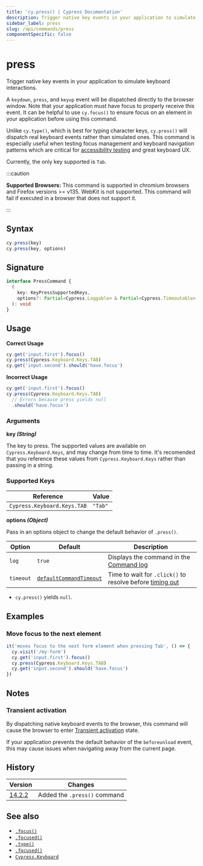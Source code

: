 ```yaml
---
title: 'cy.press() | Cypress Documentation'
description: Trigger native key events in your application to simulate keyboard interactions.
sidebar_label: press
slug: /api/commands/press
componentSpecific: false
---
```


<ProductHeading product="app" />

# press

Trigger native key events in your application to simulate keyboard interactions.

A `keydown`, `press`, and `keyup` event will be dispatched directly to the browser window. Note that your application must have focus to properly receive this event. It can be helpful to use `cy.focus()` to ensure focus on an element in your application before using this command.

Unlike `cy.type()`, which is best for typing character keys, `cy.press()` will dispatch real keyboard events rather than simulated ones. This command is especially useful when testing focus management and keyboard navigation patterns which are critical for [accessibility testing](/app/guides/accessibility-testing) and great keyboard UX.

Currently, the only key supported is `Tab`.

:::caution

<strong>Supported Browsers:</strong>
This command is supported in chromium browsers and Firefox versions >=
v135. WebKit is not supported. This command will fail if executed in a browser that
does not support it.

:::

## Syntax

```javascript
cy.press(key)
cy.press(key, options)
```

## Signature

```typescript
interface PressCommand {
  (
    key: KeyPressSupportedKeys,
    options?: Partial<Cypress.Loggable> & Partial<Cypress.Timeoutable>
  ): void
}
```

## Usage

<Icon name="check-circle" color="green" /> **Correct Usage**

```javascript
cy.get('input.first').focus()
cy.press(Cypress.Keyboard.Keys.TAB)
cy.get('input.second').should('have.focus')
```

<Icon name="exclamation-triangle" color="red" /> **Incorrect Usage**

```javascript
cy.get('input.first').focus()
cy.press(Cypress.Keyboard.Keys.TAB)
  // Errors because press yields null
  .should('have.focus') 
```

### Arguments

<Icon name="angle-right" /> **key _(String)_**

The key to press. The supported values are available on `Cypress.Keyboard.Keys`, and may change from time to time. It's recomended that you reference these values from `Cypress.Keyboard.Keys` rather than passing in a string.

### Supported Keys

| Reference                   | Value   |
| --------------------------- | ------- |
| `Cypress.Keyboard.Keys.TAB` | `"Tab"` |

<Icon name="angle-right" /> **options _(Object)_**

Pass in an options object to change the default behavior of `.press()`.

| Option                       | Default                                                                     | Description                                                                                                                                     |
| ---------------------------- | --------------------------------------------------------------------------- | ----------------------------------------------------------------------------------------------------------------------------------------------- |
| `log`                        | `true`                                                                      | Displays the command in the [Command log](/app/core-concepts/open-mode#Command-Log)                                                             |
| `timeout`                    | [`defaultCommandTimeout`](/app/references/configuration#Timeouts)           | Time to wait for `.click()` to resolve before [timing out](#Timeouts)                                                                           |

<HeaderYields />

- `cy.press()` yields `null`.

## Examples

### Move focus to the next element

```js
it('moves focus to the next form element when pressing Tab', () => {
  cy.visit('/my-form')
  cy.get('input.first').focus()
  cy.press(Cypress.Keyboard.Keys.TAB)
  cy.get('input.second').should('have.focus')
})
```

## Notes

### Transient activation

By dispatching native keyboard events to the browser, this command will cause the browser to enter [Transient activation](https://developer.mozilla.org/en-US/docs/Glossary/Transient_activation) state.

If your application prevents the default behavior of the `beforeunload` event, this may cause issues when navigating away from the current page.

## History

| Version                                    | Changes                     |
| ------------------------------------------ | --------------------------- |
| [14.2.2](/app/references/changelog#14-2-2) | Added the `.press()` command |

## See also

- [`.focus()`](/api/commands/focus)
- [`.focused()`](/api/commands/focused)
- [`.type()`](/api/commands/type)
- [`.focused()`](/api/)
- [`Cypress.Keyboard`](/api/cypress-api/keyboard-api)
